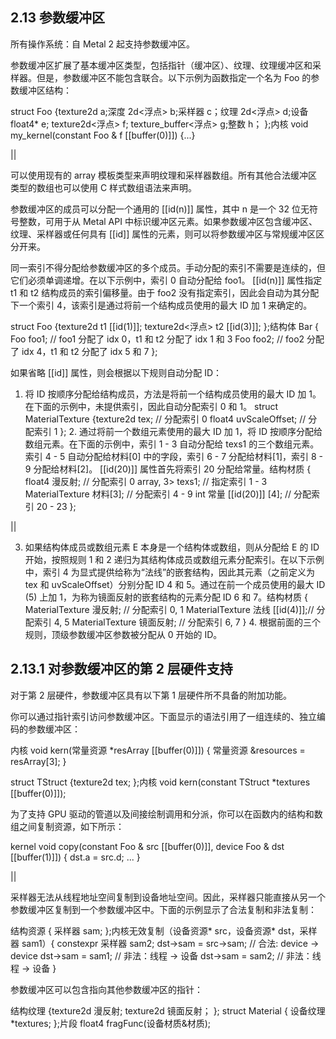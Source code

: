 ## 2.13 参数缓冲区

所有操作系统：自 Metal 2 起支持参数缓冲区。

参数缓冲区扩展了基本缓冲区类型，包括指针（缓冲区）、纹理、纹理缓冲区和采样器。但是，参数缓冲区不能包含联合。以下示例为函数指定一个名为 Foo 的参数缓冲区结构：

struct Foo {texture2d a;深度 2d<浮点> b;采样器 c；纹理 2d<浮点> d;设备 float4\* e; texture2d<浮点> f; texture_buffer<浮点> g;整数 h； };内核 void my_kernel(constant Foo & f [[buffer(0)]]) {...}

||

可以使用现有的 array 模板类型来声明纹理和采样器数组。所有其他合法缓冲区类型的数组也可以使用 C 样式数组语法来声明。

参数缓冲区的成员可以分配一个通用的 [[id(n)]] 属性，其中 n 是一个 32 位无符号整数，可用于从 Metal API 中标识缓冲区元素。如果参数缓冲区包含缓冲区、纹理、采样器或任何具有 [[id]] 属性的元素，则可以将参数缓冲区与常规缓冲区区分开来。

同一索引不得分配给参数缓冲区的多个成员。手动分配的索引不需要是连续的，但它们必须单调递增。在以下示例中，索引 0 自动分配给 foo1。 [[id(n)]] 属性指定 t1 和 t2 结构成员的索引偏移量。由于 foo2 没有指定索引，因此会自动为其分配下一个索引 4，该索引是通过将前一个结构成员使用的最大 ID 加 1 来确定的。

struct Foo {texture2d t1 [[id(1)]]; texture2d<浮点> t2 [[id(3)]]; };结构体 Bar { Foo foo1; // foo1 分配了 idx 0，t1 和 t2 分配了 idx 1 和 3 Foo foo2; // foo2 分配了 idx 4，t1 和 t2 分配了 idx 5 和 7 };

如果省略 [[id]] 属性，则会根据以下规则自动分配 ID：

1. 将 ID 按顺序分配给结构成员，方法是将前一个结构成员使用的最大 ID 加 1。在下面的示例中，未提供索引，因此自动分配索引 0 和 1。 struct MaterialTexture {texture2d tex; // 分配索引 0 float4 uvScaleOffset; // 分配索引 1 }; 2. 通过将前一个数组元素使用的最大 ID 加 1，将 ID 按顺序分配给数组元素。在下面的示例中，索引 1 - 3 自动分配给 texs1 的三个数组元素。索引 4 - 5 自动分配给材料[0] 中的字段，索引 6 - 7 分配给材料[1]，索引 8 - 9 分配给材料[2]。 [[id(20)]] 属性首先将索引 20 分配给常量。结构材质 { float4 漫反射; // 分配索引 0 array, 3> texs1; // 指定索引 1 - 3 MaterialTexture 材料[3]; // 分配索引 4 - 9 int 常量 [[id(20)]] [4]; // 分配索引 20 - 23 };

||

3. 如果结构体成员或数组元素 E 本身是一个结构体或数组，则从分配给 E 的 ID 开始，按照规则 1 和 2 递归为其结构体成员或数组元素分配索引。在以下示例中，索引 4 为显式提供给称为“法线”的嵌套结构，因此其元素（之前定义为 tex 和 uvScaleOffset）分别分配 ID 4 和 5。通过在前一个成员使用的最大 ID (5) 上加 1，为称为镜面反射的嵌套结构的元素分配 ID 6 和 7。结构材质 { MaterialTexture 漫反射; // 分配索引 0, 1 MaterialTexture 法线 [[id(4)]];// 分配索引 4, 5 MaterialTexture 镜面反射; // 分配索引 6, 7 } 4. 根据前面的三个规则，顶级参数缓冲区参数被分配从 0 开始的 ID。

## 2.13.1 对参数缓冲区的第 2 层硬件支持

对于第 2 层硬件，参数缓冲区具有以下第 1 层硬件所不具备的附加功能。

你可以通过指针索引访问参数缓冲区。下面显示的语法引用了一组连续的、独立编码的参数缓冲区：

内核 void kern(常量资源 \*resArray [[buffer(0)]]) { 常量资源 &resources = resArray[3]; }

struct TStruct {texture2d tex; };内核 void kern(constant TStruct \*textures [[buffer(0)]]);

为了支持 GPU 驱动的管道以及间接绘制调用和分派，你可以在函数内的结构和数组之间复制资源，如下所示：

kernel void copy(constant Foo & src [[buffer(0)]], device Foo & dst [[buffer(1)]]) { dst.a = src.d; ... }

||

采样器无法从线程地址空间复制到设备地址空间。因此，采样器只能直接从另一个参数缓冲区复制到一个参数缓冲区中。下面的示例显示了合法复制和非法复制：

结构资源 { 采样器 sam; };内核无效复制（设备资源* src，设备资源* dst，采样器 sam1）{ constexpr 采样器 sam2; dst->sam = src->sam; // 合法: device -> device dst->sam = sam1; // 非法：线程 -> 设备 dst->sam = sam2; // 非法：线程 -> 设备 }

参数缓冲区可以包含指向其他参数缓冲区的指针：

结构纹理 {texture2d 漫反射; texture2d 镜面反射； }; struct Material { 设备纹理 \*textures; };片段 float4 fragFunc(设备材质&材质);
